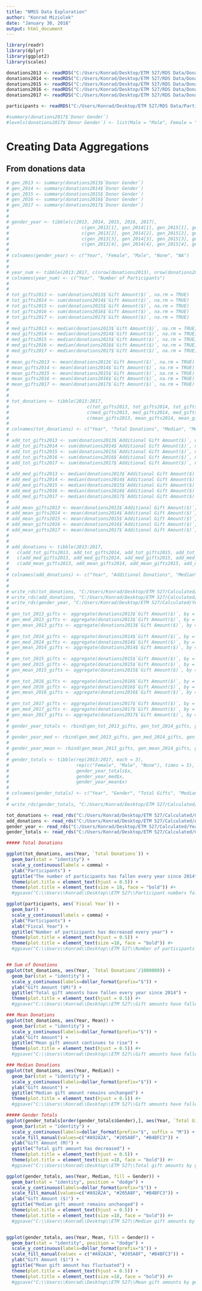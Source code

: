---
title: "NMSS Data Exploration"
author: "Konrad Miziolek"
date: "January 30, 2018"
output: html_document
---

```{r}
library(readr)
library(dplyr)
library(ggplot2)
library(scales)

donations2013 <- readRDS("C:/Users/Konrad/Desktop/ETM 527/RDS Data/Donations/Donations2013.rds")
donations2014 <- readRDS("C:/Users/Konrad/Desktop/ETM 527/RDS Data/Donations/Donations2014.rds")
donations2015 <- readRDS("C:/Users/Konrad/Desktop/ETM 527/RDS Data/Donations/Donations2015.rds")
donations2016 <- readRDS("C:/Users/Konrad/Desktop/ETM 527/RDS Data/Donations/Donations2016.rds")
donations2017 <- readRDS("C:/Users/Konrad/Desktop/ETM 527/RDS Data/Donations/Donations2017.rds")

participants <- readRDS("C:/Users/Konrad/Desktop/ETM 527/RDS Data/Participants/Participants.rds")

#summary(donations2017$`Donor Gender`)
#levels(donations2017$`Donor Gender`) <- list(Male = "Male", Female = "Female", None = "")
```

# Creating Data Aggregations

## From donations data

```{r}
# gen_2013 <- summary(donations2013$`Donor Gender`)
# gen_2014 <- summary(donations2014$`Donor Gender`)
# gen_2015 <- summary(donations2015$`Donor Gender`)
# gen_2016 <- summary(donations2016$`Donor Gender`)
# gen_2017 <- summary(donations2017$`Donor Gender`)
# 
# 
# gender_year <- tibble(c(2013, 2014, 2015, 2016, 2017), 
#                           c(gen_2013[1], gen_2014[1], gen_2015[1], gen_2016[1], gen_2017[1]), 
#                           c(gen_2013[2], gen_2014[2], gen_2015[2], gen_2016[2], gen_2017[2]), 
#                           c(gen_2013[3], gen_2014[3], gen_2015[3], gen_2016[3], gen_2017[3]),
#                           c(gen_2013[4], gen_2014[4], gen_2015[4], gen_2016[4], gen_2017[4]))
#                           
# colnames(gender_year) <- c("Year", "Female", "Male", "None", "NA")
# 
# 
# year_num <- tibble(2013:2017, c(nrow(donations2013), nrow(donations2014), nrow(donations2015), nrow(donations2016), nrow(donations2017)))
# colnames(year_num) <- c("Year", "Number of Participants")
# 
# 
# tot_gifts2013 <- sum(donations2013$`Gift Amount($)`, na.rm = TRUE)
# tot_gifts2014 <- sum(donations2014$`Gift Amount($)`, na.rm = TRUE)
# tot_gifts2015 <- sum(donations2015$`Gift Amount($)`, na.rm = TRUE)
# tot_gifts2016 <- sum(donations2016$`Gift Amount($)`, na.rm = TRUE)
# tot_gifts2017 <- sum(donations2017$`Gift Amount($)`, na.rm = TRUE)
# 
# med_gifts2013 <- median(donations2013$`Gift Amount($)`, na.rm = TRUE)
# med_gifts2014 <- median(donations2014$`Gift Amount($)`, na.rm = TRUE)
# med_gifts2015 <- median(donations2015$`Gift Amount($)`, na.rm = TRUE)
# med_gifts2016 <- median(donations2016$`Gift Amount($)`, na.rm = TRUE)
# med_gifts2017 <- median(donations2017$`Gift Amount($)`, na.rm = TRUE)
# 
# mean_gifts2013 <- mean(donations2013$`Gift Amount($)`, na.rm = TRUE)
# mean_gifts2014 <- mean(donations2014$`Gift Amount($)`, na.rm = TRUE)
# mean_gifts2015 <- mean(donations2015$`Gift Amount($)`, na.rm = TRUE)
# mean_gifts2016 <- mean(donations2016$`Gift Amount($)`, na.rm = TRUE)
# mean_gifts2017 <- mean(donations2017$`Gift Amount($)`, na.rm = TRUE)
# 
# 
# tot_donations <- tibble(2013:2017,
#                             c(tot_gifts2013, tot_gifts2014, tot_gifts2015, tot_gifts2016, tot_gifts2017),
#                             c(med_gifts2013, med_gifts2014, med_gifts2015, med_gifts2016, med_gifts2017), 
#                             c(mean_gifts2013, mean_gifts2014, mean_gifts2015, mean_gifts2016, mean_gifts2017))
# 
# colnames(tot_donations) <- c("Year", "Total Donations", "Median", "Mean")
# 
# add_tot_gifts2013 <- sum(donations2013$`Additional Gift Amount($)`, na.rm = TRUE)
# add_tot_gifts2014 <- sum(donations2014$`Additional Gift Amount($)`, na.rm = TRUE)
# add_tot_gifts2015 <- sum(donations2015$`Additional Gift Amount($)`, na.rm = TRUE)
# add_tot_gifts2016 <- sum(donations2016$`Additional Gift Amount($)`, na.rm = TRUE)
# add_tot_gifts2017 <- sum(donations2017$`Additional Gift Amount($)`, na.rm = TRUE)
# 
# add_med_gifts2013 <- median(donations2013$`Additional Gift Amount($)`, na.rm = TRUE)
# add_med_gifts2014 <- median(donations2014$`Additional Gift Amount($)`, na.rm = TRUE)
# add_med_gifts2015 <- median(donations2015$`Additional Gift Amount($)`, na.rm = TRUE)
# add_med_gifts2016 <- median(donations2016$`Additional Gift Amount($)`, na.rm = TRUE)
# add_med_gifts2017 <- median(donations2017$`Additional Gift Amount($)`, na.rm = TRUE)
# 
# add_mean_gifts2013 <- mean(donations2013$`Additional Gift Amount($)`, na.rm = TRUE)
# add_mean_gifts2014 <- mean(donations2014$`Additional Gift Amount($)`, na.rm = TRUE)
# add_mean_gifts2015 <- mean(donations2015$`Additional Gift Amount($)`, na.rm = TRUE)
# add_mean_gifts2016 <- mean(donations2016$`Additional Gift Amount($)`, na.rm = TRUE)
# add_mean_gifts2017 <- mean(donations2017$`Additional Gift Amount($)`, na.rm = TRUE)
# 
# 
# add_donations <- tibble(2013:2017,
#   c(add_tot_gifts2013, add_tot_gifts2014, add_tot_gifts2015, add_tot_gifts2016, add_tot_gifts2017), 
#   c(add_med_gifts2013, add_med_gifts2014, add_med_gifts2015, add_med_gifts2016, add_med_gifts2017), 
#   c(add_mean_gifts2013, add_mean_gifts2014, add_mean_gifts2015, add_mean_gifts2016, add_mean_gifts2017))
# 
# colnames(add_donations) <- c("Year", "Additional Donations", "Median", "Mean")
# 
# 
# write_rds(tot_donations, "C:/Users/Konrad/Desktop/ETM 527/Calculated/Gift Amounts.rds")
# write_rds(add_donations, "C:/Users/Konrad/Desktop/ETM 527/Calculated/Additional Amounts.rds")
# write_rds(gender_year, "C:/Users/Konrad/Desktop/ETM 527/Calculated/Yearly Gender Breakdown.rds")
# 
# gen_tot_2013_gifts <- aggregate(donations2013$`Gift Amount($)`, by = list(donations2013$`Donor Gender`), FUN = sum)
# gen_med_2013_gifts <- aggregate(donations2013$`Gift Amount($)`, by = list(donations2013$`Donor Gender`), FUN = median)  
# gen_mean_2013_gifts <- aggregate(donations2013$`Gift Amount($)`, by = list(donations2013$`Donor Gender`), FUN = mean)
# 
# gen_tot_2014_gifts <- aggregate(donations2014$`Gift Amount($)`, by = list(donations2014$`Donor Gender`), FUN = sum)
# gen_med_2014_gifts <- aggregate(donations2014$`Gift Amount($)`, by = list(donations2014$`Donor Gender`), FUN = median)  
# gen_mean_2014_gifts <- aggregate(donations2014$`Gift Amount($)`, by = list(donations2014$`Donor Gender`), FUN = mean)
# 
# gen_tot_2015_gifts <- aggregate(donations2015$`Gift Amount($)`, by = list(donations2015$`Donor Gender`), FUN = sum)
# gen_med_2015_gifts <- aggregate(donations2015$`Gift Amount($)`, by = list(donations2015$`Donor Gender`), FUN = median)  
# gen_mean_2015_gifts <- aggregate(donations2015$`Gift Amount($)`, by = list(donations2015$`Donor Gender`), FUN = mean)
# 
# gen_tot_2016_gifts <- aggregate(donations2016$`Gift Amount($)`, by = list(donations2016$`Donor Gender`), FUN = sum)
# gen_med_2016_gifts <- aggregate(donations2016$`Gift Amount($)`, by = list(donations2016$`Donor Gender`), FUN = median)  
# gen_mean_2016_gifts <- aggregate(donations2016$`Gift Amount($)`, by = list(donations2016$`Donor Gender`), FUN = mean)
# 
# gen_tot_2017_gifts <- aggregate(donations2017$`Gift Amount($)`, by = list(donations2017$`Donor Gender`), FUN = sum)
# gen_med_2017_gifts <- aggregate(donations2017$`Gift Amount($)`, by = list(donations2017$`Donor Gender`), FUN = median)  
# gen_mean_2017_gifts <- aggregate(donations2017$`Gift Amount($)`, by = list(donations2017$`Donor Gender`), FUN = mean)
# 
# gender_year_totals <- rbind(gen_tot_2013_gifts, gen_tot_2014_gifts, gen_tot_2015_gifts, gen_tot_2016_gifts, gen_tot_2017_gifts)
# 
# gender_year_med <- rbind(gen_med_2013_gifts, gen_med_2014_gifts, gen_med_2015_gifts, gen_med_2016_gifts, gen_med_2017_gifts)
# 
# gender_year_mean <- rbind(gen_mean_2013_gifts, gen_mean_2014_gifts, gen_mean_2015_gifts, gen_mean_2016_gifts, gen_mean_2017_gifts)
# 
# gender_totals <- tibble(rep(2013:2017, each = 3), 
#                         rep(c("Female", "Male", "None"), times = 5), 
#                         gender_year_totals$x, 
#                         gender_year_med$x, 
#                         gender_year_mean$x)
# 
# colnames(gender_totals) <- c("Year", "Gender", "Total Gifts", "Median", "Mean")
# 
# write_rds(gender_totals, "C:/Users/Konrad/Desktop/ETM 527/Calculated/Gender Year Totals Breakdown.rds")

```


```{r}
tot_donations <- read_rds("C:/Users/Konrad/Desktop/ETM 527/Calculated/Gift Amounts.rds")
add_donations <- read_rds("C:/Users/Konrad/Desktop/ETM 527/Calculated/Additional Amounts.rds")
gender_year <- read_rds("C:/Users/Konrad/Desktop/ETM 527/Calculated/Yearly Gender Breakdown.rds")
gender_totals <- read_rds("C:/Users/Konrad/Desktop/ETM 527/Calculated/Gender Year Totals Breakdown.rds")

```


```{r}


##### Total Donations

ggplot(tot_donations, aes(Year, `Total Donations`)) + 
  geom_bar(stat = "identity") + 
  scale_y_continuous(labels = comma) + 
  ylab("Participants") + 
  ggtitle("The number of participants has fallen every year since 2014") + 
  theme(plot.title = element_text(hjust = 0.5)) +
  theme(plot.title = element_text(size = 18, face = "bold")) #+
  #ggsave("C:\\Users\\Konrad\\Desktop\\ETM 527\\Participant numbers fallen.png")

ggplot(participants, aes(`Fiscal Year`)) + 
  geom_bar() + 
  scale_y_continuous(labels = comma) + 
  ylab("Participants") + 
  xlab("Fiscal Year") + 
  ggtitle("Number of participants has decreased every year") + 
  theme(plot.title = element_text(hjust = 0.5)) + 
  theme(plot.title = element_text(size =18, face = "bold")) #+
  #ggsave("C:\\Users\\Konrad\\Desktop\\ETM 527\\Number of participants decreased every year.png", width = 10)


## Sum of Donations
ggplot(tot_donations, aes(Year, `Total Donations`/1000000)) + 
  geom_bar(stat = "identity") + 
  scale_y_continuous(labels=dollar_format(prefix="$")) + 
  ylab("Gift Amount ($M)") + 
  ggtitle("Total gift amounts have fallen every year since 2014") + 
  theme(plot.title = element_text(hjust = 0.5)) #+ 
  #ggsave("C:\\Users\\Konrad\\Desktop\\ETM 527\\Gift amounts have fallen.png")

### Mean Donations
ggplot(tot_donations, aes(Year, Mean)) + 
  geom_bar(stat = "identity") + 
  scale_y_continuous(labels=dollar_format(prefix="$")) + 
  ylab("Gift Amount") + 
  ggtitle("Mean gift amount continues to rise") + 
  theme(plot.title = element_text(hjust = 0.5)) #+ 
  #ggsave("C:\\Users\\Konrad\\Desktop\\ETM 527\\Gift amounts have fallen.png")

### Median Donations
ggplot(tot_donations, aes(Year, Median)) + 
  geom_bar(stat = "identity") + 
  scale_y_continuous(labels=dollar_format(prefix="$")) + 
  ylab("Gift Amount") + 
  ggtitle("Median gift amount remains unchanged") + 
  theme(plot.title = element_text(hjust = 0.5)) #+ 
  #ggsave("C:\\Users\\Konrad\\Desktop\\ETM 527\\Gift amounts have fallen.png")

##### Gender Totals
ggplot(gender_totals[order(gender_totals$Gender),], aes(Year, `Total Gifts`/1000000, fill = Gender)) + 
  geom_bar(stat = "identity") + 
  scale_y_continuous(labels=dollar_format(prefix="$", suffix = "M")) + 
  scale_fill_manual(values=c("#A92A2A", "#205A8F", "#B4BFC3")) +
  ylab("Gift Amount (M)") + 
  ggtitle("Total gift amount has decreased") + 
  theme(plot.title = element_text(hjust = 0.5)) +
  theme(plot.title = element_text(size =18, face = "bold")) #+
  #ggsave("C:\\Users\\Konrad\\Desktop\\ETM 527\\Total gift amounts by gender.png", width = 12)

ggplot(gender_totals, aes(Year, Median, fill = Gender)) + 
  geom_bar(stat = "identity", position = "dodge") + 
  scale_y_continuous(labels=dollar_format(prefix="$")) + 
  scale_fill_manual(values=c("#A92A2A", "#205A8F", "#B4BFC3")) +
  ylab("Gift Amount ($)") + 
  ggtitle("Median gift amount remains unchanged") + 
  theme(plot.title = element_text(hjust = 0.5)) + 
  theme(plot.title = element_text(size =18, face = "bold")) #+
  #ggsave("C:\\Users\\Konrad\\Desktop\\ETM 527\\Median gift amounts by gender.png", width = 12)


ggplot(gender_totals, aes(Year, Mean, fill = Gender)) + 
  geom_bar(stat = "identity", position = "dodge") + 
  scale_y_continuous(labels=dollar_format(prefix="$")) +  
  scale_fill_manual(values = c("#A92A2A", "#205A8F", "#B4BFC3")) +
  ylab("Gift Amount ($)") + 
  ggtitle("Mean gift amount has fluctuated") + 
  theme(plot.title = element_text(hjust = 0.5)) + 
  theme(plot.title = element_text(size =18, face = "bold")) #+
  #ggsave("C:\\Users\\Konrad\\Desktop\\ETM 527\\Mean gift amounts by gender.png", width = 12)


```


